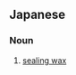 ==Japanese==
{{ja-kanjitab|ふう|ろう|yomi=on}}

===Noun===
{{ja-noun|ふうろう|kyu=封蠟|hhira=ふうらふ}}

# [[sealing wax]]